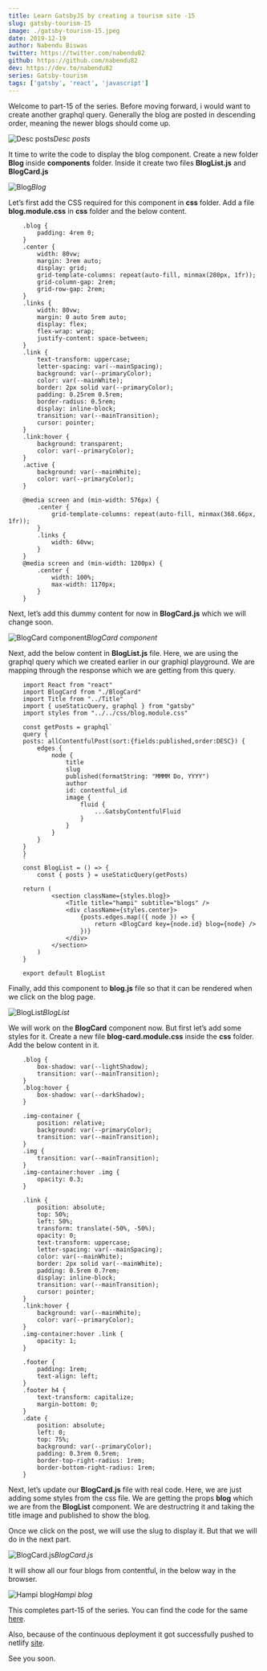```yaml
---
title: Learn GatsbyJS by creating a tourism site -15
slug: gatsby-tourism-15
image: ./gatsby-tourism-15.jpeg
date: 2019-12-19
author: Nabendu Biswas
twitter: https://twitter.com/nabendu82
github: https://github.com/nabendu82
dev: https://dev.to/nabendu82
series: Gatsby-tourism
tags: ['gatsby', 'react', 'javascript']
---
```


Welcome to part-15 of the series. Before moving forward, i would want to create another graphql query. Generally the blog are posted in descending order, meaning the newer blogs should come up.

![Desc posts](https://ik.imagekit.io/thewebdev/GatsbyTourism/15/1_eQGVVi9nSZ.png)*Desc posts*

It time to write the code to display the blog component. Create a new folder **Blog** inside **components** folder. Inside it create two files **BlogList.js** and **BlogCard.js**

![Blog](https://ik.imagekit.io/thewebdev/GatsbyTourism/15/2_JdS7cY9MT.png)*Blog*

Let’s first add the CSS required for this component in **css** folder. Add a file **blog.module.css** in **css** folder and the below content.

<div className={styles.code__block}>

```
    .blog {
        padding: 4rem 0;
    }
    .center {
        width: 80vw;
        margin: 3rem auto;
        display: grid;
        grid-template-columns: repeat(auto-fill, minmax(280px, 1fr));
        grid-column-gap: 2rem;
        grid-row-gap: 2rem;
    }
    .links {
        width: 80vw;
        margin: 0 auto 5rem auto;
        display: flex;
        flex-wrap: wrap;
        justify-content: space-between;
    }
    .link {
        text-transform: uppercase;
        letter-spacing: var(--mainSpacing);
        background: var(--primaryColor);
        color: var(--mainWhite);
        border: 2px solid var(--primaryColor);
        padding: 0.25rem 0.5rem;
        border-radius: 0.5rem;
        display: inline-block;
        transition: var(--mainTransition);
        cursor: pointer;
    }
    .link:hover {
        background: transparent;
        color: var(--primaryColor);
    }
    .active {
        background: var(--mainWhite);
        color: var(--primaryColor);
    }

    @media screen and (min-width: 576px) {
        .center {
            grid-template-columns: repeat(auto-fill, minmax(368.66px, 1fr));
        }
        .links {
            width: 60vw;
        }
    }
    @media screen and (min-width: 1200px) {
        .center {
            width: 100%;
            max-width: 1170px;
        }
    }
```

</div>

Next, let’s add this dummy content for now in **BlogCard.js** which we will change soon.

![BlogCard component](https://ik.imagekit.io/thewebdev/GatsbyTourism/15/3_Sv5QRbUude.png)*BlogCard component*

Next, add the below content in **BlogList.js** file. Here, we are using the graphql query which we created earlier in our graphiql playground. We are mapping through the response which we are getting from this query.

<div className={styles.code__block}>

```
    import React from "react"
    import BlogCard from "./BlogCard"
    import Title from "../Title"
    import { useStaticQuery, graphql } from "gatsby"
    import styles from "../../css/blog.module.css"

    const getPosts = graphql`
    query {
    posts: allContentfulPost(sort:{fields:published,order:DESC}) {
        edges {
            node {
                title
                slug
                published(formatString: "MMMM Do, YYYY")
                author
                id: contentful_id
                image {
                    fluid {
                        ...GatsbyContentfulFluid
                    }
                }
            }
        }
    }
    }
    `
    const BlogList = () => {
        const { posts } = useStaticQuery(getPosts)

    return (
            <section className={styles.blog}>
                <Title title="hampi" subtitle="blogs" />
                <div className={styles.center}>
                    {posts.edges.map(({ node }) => {
                        return <BlogCard key={node.id} blog={node} />
                    })}
                </div>
            </section>
        )
    }

    export default BlogList
```

</div>

Finally, add this component to **blog.js** file so that it can be rendered when we click on the blog page.

![BlogList](https://ik.imagekit.io/thewebdev/GatsbyTourism/15/4_XYRdKTauEF.png)*BlogList*

We will work on the **BlogCard** component now. But first let’s add some styles for it. Create a new file **blog-card.module.css** inside the **css** folder. Add the below content in it.

<div className={styles.code__block}>

```
    .blog {
        box-shadow: var(--lightShadow);
        transition: var(--mainTransition);
    }
    .blog:hover {
        box-shadow: var(--darkShadow);
    }

    .img-container {
        position: relative;
        background: var(--primaryColor);
        transition: var(--mainTransition);
    }
    .img {
        transition: var(--mainTransition);
    }
    .img-container:hover .img {
        opacity: 0.3;
    }

    .link {
        position: absolute;
        top: 50%;
        left: 50%;
        transform: translate(-50%, -50%);
        opacity: 0;
        text-transform: uppercase;
        letter-spacing: var(--mainSpacing);
        color: var(--mainWhite);
        border: 2px solid var(--mainWhite);
        padding: 0.5rem 0.7rem;
        display: inline-block;
        transition: var(--mainTransition);
        cursor: pointer;
    }
    .link:hover {
        background: var(--mainWhite);
        color: var(--primaryColor);
    }
    .img-container:hover .link {
        opacity: 1;
    }

    .footer {
        padding: 1rem;
        text-align: left;
    }
    .footer h4 {
        text-transform: capitalize;
        margin-bottom: 0;
    }
    .date {
        position: absolute;
        left: 0;
        top: 75%;
        background: var(--primaryColor);
        padding: 0.3rem 0.5rem;
        border-top-right-radius: 1rem;
        border-bottom-right-radius: 1rem;
    }
```

</div>

Next, let’s update our **BlogCard.js** file with real code. Here, we are just adding some styles from the css file. We are getting the props **blog** which we are from the **BlogList** component. We are destructring it and taking the title image and published to show the blog.

Once we click on the post, we will use the slug to display it. But that we will do in the next part.

![BlogCard.js](https://ik.imagekit.io/thewebdev/GatsbyTourism/15/5_aS5_nZnAzZ.png)*BlogCard.js*

It will show all our four blogs from contentful, in the below way in the browser.

![Hampi blog](https://ik.imagekit.io/thewebdev/GatsbyTourism/15/6_19uWTI1tg.png)*Hampi blog*

This completes part-15 of the series. You can find the code for the same [here](https://github.com/nabendu82/gatsbyTourism).

Also, because of the continuous deployment it got successfully pushed to netlify [site](https://amazinghampi.netlify.com/).

See you soon.

